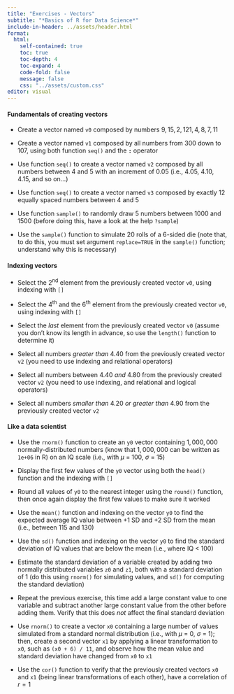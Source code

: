 ```yaml
---
title: "Exercises - Vectors"
subtitle: "*Basics of R for Data Science*"
include-in-header: ../assets/header.html
format: 
  html:
    self-contained: true
    toc: true   
    toc-depth: 4  
    toc-expand: 4
    code-fold: false 
    message: false
    css: "../assets/custom.css"
editor: visual
---
```


#### Fundamentals of creating vectors

-   Create a vector named `v0` composed by numbers $9, 15, 2, 121, 4, 8, 7, 11$

-   Create a vector named `v1` composed by all numbers from $300$ down to $107$, using both function `seq()` and the **`:`** operator

-   Use function `seq()` to create a vector named `v2` composed by all numbers between $4$ and $5$ with an increment of $0.05$ (i.e., $4.05$, $4.10$, $4.15$, and so on...)

-   Use function `seq()` to create a vector named `v3` composed by exactly $12$ equally spaced numbers between $4$ and $5$

-   Use function `sample()` to randomly draw $5$ numbers between $1000$ and $1500$ (before doing this, have a look at the help `?sample`)

-   Use the `sample()` function to simulate $20$ rolls of a $6$-sided die (note that, to do this, you must set argument `replace=TRUE` in the `sample()` function; understand why this is necessary)

#### Indexing vectors

-   Select the 2^nd^ element from the previously created vector `v0`, using indexing with `[]`

-   Select the 4^th^ and the 6^th^ element from the previously created vector `v0`, using indexing with `[]`

-   Select the *last* element from the previously created vector `v0` (assume you don't know its length in advance, so use the `length()` function to determine it)

-   Select all numbers *greater than* $4.40$ from the previously created vector `v2` (you need to use indexing and relational operators)

-   Select all numbers between $4.40$ *and* $4.80$ from the previously created vector `v2` (you need to use indexing, and relational and logical operators)

-   Select all numbers *smaller than* $4.20$ *or* *greater than* $4.90$ from the previously created vector `v2`

#### Like a data scientist

-   Use the `rnorm()` function to create an `y0` vector containing $1,000,000$ normally-distributed numbers (know that $1,000,000$ can be written as `1e+06` in R) on an IQ scale (i.e., with $\mu$ = $100$, $\sigma$ = $15$)

-   Display the first few values of the `y0` vector using both the `head()` function and the indexing with `[]`

-   Round all values of `y0` to the nearest integer using the `round()` function, then once again display the first few values to make sure it worked

-   Use the `mean()` function and indexing on the vector `y0` to find the expected average IQ value between +1 SD and +2 SD from the mean (i.e., between $115$ and $130$)

-   Use the `sd()` function and indexing on the vector `y0` to find the standard deviation of IQ values that are below the mean (i.e., where IQ \< $100$)

-   Estimate the standard deviation of a variable created by adding two normally distributed variables `z0` and `z1`, both with a standard deviation of $1$ (do this using `rnorm()` for simulating values, and `sd()` for computing the standard deviation)

-   Repeat the previous exercise, this time add a large constant value to one variable and subtract another large constant value from the other before adding them. Verify that this does *not* affect the final standard deviation

-   Use `rnorm()` to create a vector `x0` containing a large number of values simulated from a standard normal distribution (i.e., with $\mu$ = $0$, $\sigma$ = $1$); then, create a second vector `x1` by applying a linear transformation to `x0`, such as `(x0 + 6) / 11`, and observe how the mean value and standard deviation have changed from `x0` to `x1`

-   Use the `cor()` function to verify that the previously created vectors `x0` and `x1` (being linear transformations of each other), have a correlation of $r = 1$
